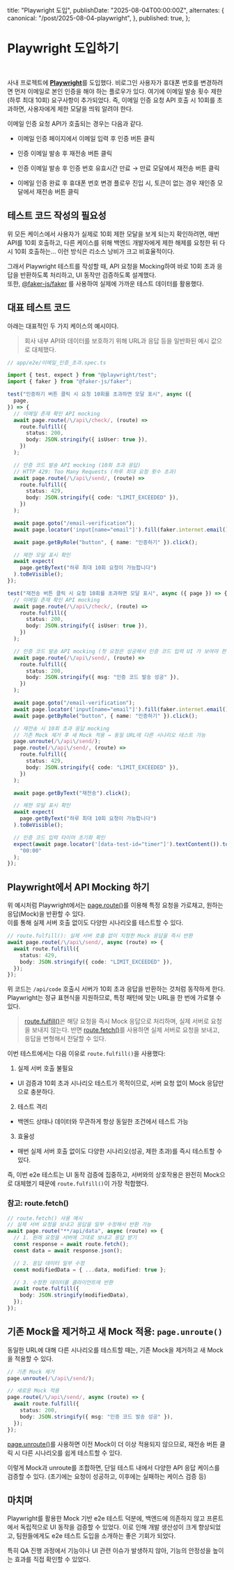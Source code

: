   title: "Playwright 도입",
  publishDate: "2025-08-04T00:00:00Z",
  alternates: {
    canonical: "/post/2025-08-04-playwright",
  },
  published: true,
};

# Playwright 도입하기

<br />

사내 프로젝트에 [**Playwright**](https://playwright.dev/)를 도입했다.
비로그인 사용자가 휴대폰 번호를 변경하려면 먼저 이메일로 본인 인증을 해야 하는 플로우가 있다. 여기에 이메일 발송 횟수 제한(하루 최대 10회) 요구사항이 추가되었다.
즉, 이메일 인증 요청 API 호출 시 10회를 초과하면, 사용자에게 제한 모달을 띄워 알려야 한다.

이메일 인증 요청 API가 호출되는 경우는 다음과 같다.

- 이메일 인증 페이지에서 이메일 입력 후 인증 버튼 클릭

- 인증 이메일 발송 후 재전송 버튼 클릭

- 인증 이메일 발송 후 인증 번호 유효시간 만료 → 만료 모달에서 재전송 버튼 클릭

- 이메일 인증 완료 후 휴대폰 번호 변경 플로우 진입 시, 토큰이 없는 경우 재인증 모달에서 재전송 버튼 클릭

## 테스트 코드 작성의 필요성

위 모든 케이스에서 사용자가 실제로 10회 제한 모달을 보게 되는지 확인하려면, 매번 API를 10회 호출하고, 다른 케이스를 위해 백엔드 개발자에게 제한 해제를 요청한 뒤 다시 10회 호출하는…
이런 방식은 리소스 낭비가 크고 비효율적이다.

그래서 Playwright 테스트를 작성할 때, API 요청을 Mocking하여 바로 10회 초과 응답을 반환하도록 처리하고, UI 동작만 검증하도록 설계했다.  
또한, [@faker-js/faker](https://fakerjs.dev/api/) 를 사용하여 실제에 가까운 테스트 데이터를 활용했다.

## 대표 테스트 코드

아래는 대표적인 두 가지 케이스의 예시이다.

> 회사 내부 API와 데이터를 보호하기 위해 URL과 응답 등을 일반화된 예시 값으로 대체했다.

```ts
// app/e2e/이메일_인증_초과.spec.ts

import { test, expect } from "@playwright/test";
import { faker } from "@faker-js/faker";

test("인증하기 버튼 클릭 시 요청 10회를 초과하면 모달 표시", async ({
  page,
}) => {
  // 이메일 존재 확인 API mocking
  await page.route(/\/api\/check/, (route) =>
    route.fulfill({
      status: 200,
      body: JSON.stringify({ isUser: true }),
    })
  );

  // 인증 코드 발송 API mocking (10회 초과 응답)
  // HTTP 429: Too Many Requests (하루 최대 요청 횟수 초과)
  await page.route(/\/api\/send/, (route) =>
    route.fulfill({
      status: 429,
      body: JSON.stringify({ code: "LIMIT_EXCEEDED" }),
    })
  );

  await page.goto("/email-verification");
  await page.locator('input[name="email"]').fill(faker.internet.email());

  await page.getByRole("button", { name: "인증하기" }).click();

  // 제한 모달 표시 확인
  await expect(
    page.getByText("하루 최대 10회 요청이 가능합니다")
  ).toBeVisible();
});

test("재전송 버튼 클릭 시 요청 10회를 초과하면 모달 표시", async ({ page }) => {
  // 이메일 존재 확인 API mocking
  await page.route(/\/api\/check/, (route) =>
    route.fulfill({
      status: 200,
      body: JSON.stringify({ isUser: true }),
    })
  );

  // 인증 코드 발송 API mocking (첫 요청은 성공해서 인증 코드 입력 UI 가 보여야 한다)
  await page.route(/\/api\/send/, (route) =>
    route.fulfill({
      status: 200,
      body: JSON.stringify({ msg: "인증 코드 발송 성공" }),
    })
  );

  await page.goto("/email-verification");
  await page.locator('input[name="email"]').fill(faker.internet.email());
  await page.getByRole("button", { name: "인증하기" }).click();

  // 재전송 시 10회 초과 응답 mocking
  // 기존 Mock 제거 후 새 Mock 적용 → 동일 URL에 다른 시나리오 테스트 가능
  page.unroute(/\/api\/send/);
  page.route(/\/api\/send/, (route) =>
    route.fulfill({
      status: 429,
      body: JSON.stringify({ code: "LIMIT_EXCEEDED" }),
    })
  );

  await page.getByText("재전송").click();

  // 제한 모달 표시 확인
  await expect(
    page.getByText("하루 최대 10회 요청이 가능합니다")
  ).toBeVisible();

  // 인증 코드 입력 타이머 초기화 확인
  expect(await page.locator('[data-test-id="timer"]').textContent()).toBe(
    "00:00"
  );
});
```

## Playwright에서 API Mocking 하기

위 예시처럼 Playwright에서는 [page.route()](https://playwright.dev/docs/api/class-route)를 이용해 특정 요청을 가로채고, 원하는 응답(Mock)을 반환할 수 있다.  
이를 통해 실제 서버 호출 없이도 다양한 시나리오를 테스트할 수 있다.

```ts
// route.fulfill(): 실제 서버 호출 없이 지정한 Mock 응답을 즉시 반환
await page.route(/\/api\/send/, async (route) => {
  await route.fulfill({
    status: 429,
    body: JSON.stringify({ code: "LIMIT_EXCEEDED" }),
  });
});
```

위 코드는 `/api/code` 호출시 서버가 10회 초과 응답을 반환하는 것처럼 동작하게 한다.  
Playwright는 정규 표현식을 지원하므로, 특정 패턴에 맞는 URL을 한 번에 가로챌 수 있다.

> [route.fulfill()](https://playwright.dev/docs/api/class-route#route-fulfill)은 해당 요청을 즉시 Mock 응답으로 처리하며, 실제 서버로 요청을 보내지 않는다.
> 반면 [route.fetch()](https://playwright.dev/docs/api/class-route#route-fetch)를 사용하면 실제 서버로 요청을 보내고, 응답을 변형해서 전달할 수 있다.

이번 테스트에서는 다음 이유로 `route.fulfill()`을 사용했다:

1. 실제 서버 호출 불필요

- UI 검증과 10회 초과 시나리오 테스트가 목적이므로, 서버 요청 없이 Mock 응답만으로 충분하다.

2. 테스트 격리

- 백엔드 상태나 데이터와 무관하게 항상 동일한 조건에서 테스트 가능

3. 효율성

- 매번 실제 서버 호출 없이도 다양한 시나리오(성공, 제한 초과)를 즉시 테스트할 수 있다.

즉, 이번 e2e 테스트는 UI 동작 검증에 집중하고, 서버와의 상호작용은 완전히 Mock으로 대체했기 때문에 `route.fulfill()`이 가장 적합했다.

### 참고: route.fetch()

```ts
// route.fetch() 사용 예시
// 실제 서버 요청을 보내고 응답을 일부 수정해서 반환 가능
await page.route("**/api/data", async (route) => {
  // 1. 원래 요청을 서버에 그대로 보내고 응답 받기
  const response = await route.fetch();
  const data = await response.json();

  // 2. 응답 데이터 일부 수정
  const modifiedData = { ...data, modified: true };

  // 3. 수정한 데이터를 클라이언트에 반환
  await route.fulfill({
    body: JSON.stringify(modifiedData),
  });
});
```

## 기존 Mock을 제거하고 새 Mock 적용: `page.unroute()`

동일한 URL에 대해 다른 시나리오를 테스트할 때는, 기존 Mock을 제거하고 새 Mock을 적용할 수 있다.

```ts
// 기존 Mock 제거
page.unroute(/\/api\/send/);

// 새로운 Mock 적용
page.route(/\/api\/send/, async (route) => {
  await route.fulfill({
    status: 200,
    body: JSON.stringify({ msg: "인증 코드 발송 성공" }),
  });
});
```

[page.unroute()](https://playwright.dev/docs/api/class-browsercontext#browser-context-unroute)를 사용하면 이전 Mock이 더 이상 적용되지 않으므로, 재전송 버튼 클릭 시 다른 시나리오를 쉽게 테스트할 수 있다.

이렇게 Mock과 unroute를 조합하면, 단일 테스트 내에서 다양한 API 응답 케이스를 검증할 수 있다. (초기에는 요청이 성공하고, 이후에는 실패하는 케이스 검증 등)

## 마치며

Playwright를 활용한 Mock 기반 e2e 테스트 덕분에, 백엔드에 의존하지 않고 프론트에서 독립적으로 UI 동작을 검증할 수 있었다.
이로 인해 개발 생산성이 크게 향상되었고, 팀원들에게도 e2e 테스트 도입을 소개하는 좋은 기회가 되었다.

특히 QA 진행 과정에서 기능이나 UI 관련 이슈가 발생하지 않아, 기능의 안정성을 높이는 효과를 직접 확인할 수 있었다.
